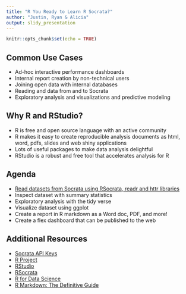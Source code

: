 ```yaml
---
title: "R You Ready to Learn R Socrata?"
author: "Justin, Ryan & Alicia"
output: slidy_presentation
---
```


```r
knitr::opts_chunk$set(echo = TRUE)
```

## Common Use Cases

- Ad-hoc interactive performance dashboards
- Internal report creation by non-technical users
- Joining open data with internal databases
- Reading and data from and to Socrata
- Exploratory analysis and visualizations and predictive modeling

## Why R and RStudio?

- R is free and open source language with an active community
- R makes it easy to create reproducible analysis documents as html, word, pdfs, slides and web shiny applications
- Lots of useful packages to make data analysis delightful
- RStudio is a robust and free tool that accelerates analysis for R

## Agenda

- [Read datasets from Socrata using RSocrata, readr and httr libraries](https://aliciatb.github.io/connect/read_data.html)
- Inspect dataset with summary statistics
- Exploratory analysis with the tidy verse
- Visualize dataset using ggplot
- Create a report in R markdown as a Word doc, PDF, and more!
- Create a flex dashboard that can be published to the web 

## Additional Resources

- [Socrata API Keys](https://socrataapikeys.docs.apiary.io/)
- [R Project](https://www.r-project.org/)
- [RStudio](https://www.rstudio.com/products/rstudio/download/)
- [RSocrata](https://github.com/Chicago/RSocrata)
- [R for Data Science](https://r4ds.had.co.nz/)
- [R Markdown: The Definitive Guide](https://bookdown.org/yihui/rmarkdown/)